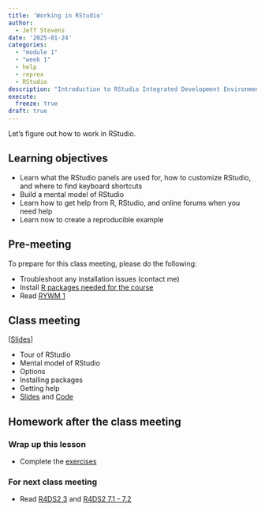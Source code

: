 ```yaml
---
title: 'Working in RStudio'
author:
  - Jeff Stevens
date: '2025-01-24'
categories: 
  - "module 1"
  - "week 1"
  - help
  - reprex
  - RStudio
description: "Introduction to RStudio Integrated Development Environment"
execute:
  freeze: true
draft: true
---
```


Let's figure out how to work in RStudio.

## Learning objectives

* Learn what the RStudio panels are used for, how to customize RStudio, and where to find keyboard shortcuts
* Build a mental model of RStudio
* Learn how to get help from R, RStudio, and online forums when you need help
* Learn now to create a reproducible example

## Pre-meeting

To prepare for this class meeting, please do the following:

* Troubleshoot any installation issues (contact me)
* Install [R packages needed for the course](../../resources.qmd#packages)
* Read [RYWM 1](https://rladiessydney.org/courses/ryouwithme/01-basicbasics-1/){target='_blank'}

## Class meeting

[[Slides](../../slides/02_rstudio.qmd){target="_blank"}]

* Tour of RStudio
* Mental model of RStudio
* Options
* Installing packages
* Getting help
* [Slides](../../slides/02_rstudio.qmd){target="_blank"} and [Code](../../code/02_rstudio.html){target="_blank"}

## Homework after the class meeting
### Wrap up this lesson

* Complete the [exercises](https://jeffreyrstevens.shinyapps.io/dpavir2023_02_rstudio/){target='_blank'}

### For next class meeting

* Read [R4DS2 3](https://r4ds.hadley.nz/workflow-basics.html){target='_blank'} and  [R4DS2 7.1 - 7.2](https://r4ds.hadley.nz/workflow-style.html){target='_blank'}
